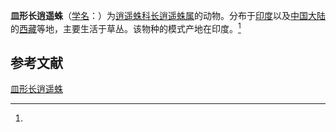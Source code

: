 {{Speciesbox
| name = 皿形长逍遥蛛
| status = 
| status_system = 
| image = 
| genus = Tibellus
| species = pateli
| authority = (Tikader, 1980)<ref name='id14505'>{{cite web| url =http://www.bioinfo.cn/db05/BjdwSpecies.php?action=view&id=14505| title =皿形长逍遥蛛| work =《中国动物物种编目数据库》| publisher =中国科学院微生物研究所| author =中国科学院动物研究所| accessdate =2009-04-28| deadurl =yes| archiveurl =https://web.archive.org/web/20160305033849/http://www.bioinfo.cn/db05/BjdwSpecies.php?action=view&id=14505| archivedate =2016年3月5日| df =}}</ref>
}}

'''皿形长逍遥蛛'''（[[学名|学名]]：{{lang|la|''Tibellus pateli''}}）为[[逍遥蛛科|逍遥蛛科]][[长逍遥蛛属|长逍遥蛛属]]的动物。分布于[[印度|印度]]以及[[中国大陆|中国大陆]]的[[西藏|西藏]]等地，主要生活于草丛。该物种的模式产地在印度。<ref name='id14505'/>

== 参考文献 ==
{{reflist}}

{{Wikispecies|Tibellus pateli}}
{{Taxonbar|from=Q1984497}}

[[Category:长逍遥蛛属|皿形长逍遥蛛]]


{{蜘蛛小作品}}